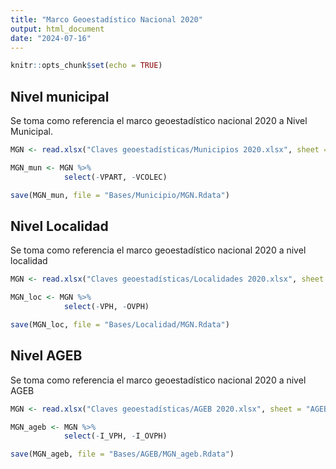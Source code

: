```yaml
---
title: "Marco Geoestadístico Nacional 2020"
output: html_document
date: "2024-07-16"
---
```


```r
knitr::opts_chunk$set(echo = TRUE)
```

## Nivel municipal  

Se toma como referencia el marco geoestadístico nacional 2020 a Nivel Municipal.

```r
MGN <- read.xlsx("Claves geoestadísticas/Municipios 2020.xlsx", sheet = "Municipio") 

MGN_mun <- MGN %>%
            select(-VPART, -VCOLEC)

save(MGN_mun, file = "Bases/Municipio/MGN.Rdata")
```


## Nivel Localidad 

Se toma como referencia el marco geoestadístico nacional 2020 a nivel localidad 

```r
MGN <- read.xlsx("Claves geoestadísticas/Localidades 2020.xlsx", sheet = "Localidad")

MGN_loc <- MGN %>%
            select(-VPH, -OVPH)

save(MGN_loc, file = "Bases/Localidad/MGN.Rdata")
```

## Nivel AGEB  

Se toma como referencia el marco geoestadístico nacional 2020 a nivel AGEB

```r
MGN <- read.xlsx("Claves geoestadísticas/AGEB 2020.xlsx", sheet = "AGEB Urbana")

MGN_ageb <- MGN %>%
            select(-I_VPH, -I_OVPH)

save(MGN_ageb, file = "Bases/AGEB/MGN_ageb.Rdata")
```

